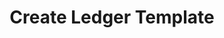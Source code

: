 ---
title: "Create Ledger Template"
openapi: "POST /v0/platform-gl/coa-templates/{coa_template_id}/ledgers"
description: "Create a ledger template in a Chart of Accounts template."
---
